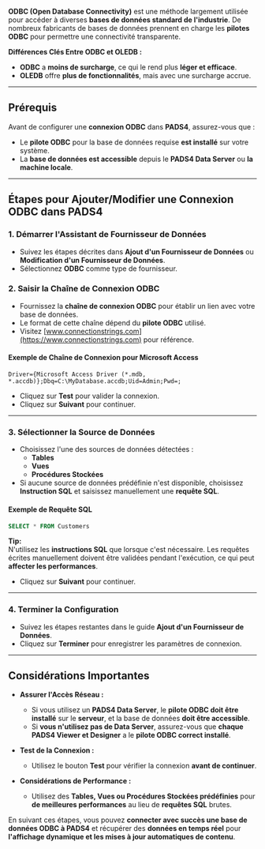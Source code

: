 **ODBC (Open Database Connectivity)** est une méthode largement utilisée pour accéder à diverses **bases de données standard de l'industrie**. De nombreux fabricants de bases de données prennent en charge les **pilotes ODBC** pour permettre une connectivité transparente.

**Différences Clés Entre ODBC et OLEDB :**

* **ODBC** a **moins de surcharge**, ce qui le rend plus **léger et efficace**.
* **OLEDB** offre **plus de fonctionnalités**, mais avec une surcharge accrue.

***

## **Prérequis**

Avant de configurer une **connexion ODBC** dans **PADS4**, assurez-vous que :

* Le **pilote ODBC** pour la base de données requise **est installé** sur votre système.
* La **base de données est accessible** depuis le **PADS4 Data Server** ou **la machine locale**.

***

## **Étapes pour Ajouter/Modifier une Connexion ODBC dans PADS4**

### **1. Démarrer l'Assistant de Fournisseur de Données**

* Suivez les étapes décrites dans **Ajout d'un Fournisseur de Données** ou **Modification d'un Fournisseur de Données**.
* Sélectionnez **ODBC** comme type de fournisseur.

### **2. Saisir la Chaîne de Connexion ODBC**

* Fournissez la **chaîne de connexion ODBC** pour établir un lien avec votre base de données.
* Le format de cette chaîne dépend du **pilote ODBC** utilisé.
* Visitez [www.connectionstrings.com](https://www.connectionstrings.com) pour référence.

#### **Exemple de Chaîne de Connexion pour Microsoft Access**

```plaintext
Driver={Microsoft Access Driver (*.mdb, *.accdb)};Dbq=C:\MyDatabase.accdb;Uid=Admin;Pwd=;
```

* Cliquez sur **Test** pour valider la connexion.
* Cliquez sur **Suivant** pour continuer.

***

### **3. Sélectionner la Source de Données**

* Choisissez l'une des sources de données détectées :
  * **Tables**
  * **Vues**
  * **Procédures Stockées**
* Si aucune source de données prédéfinie n'est disponible, choisissez **Instruction SQL** et saisissez manuellement une **requête SQL**.

#### **Exemple de Requête SQL**

```sql
SELECT * FROM Customers
```

**Tip:**\
N'utilisez les **instructions SQL** que lorsque c'est nécessaire. Les requêtes écrites manuellement doivent être validées pendant l'exécution, ce qui peut **affecter les performances**.

* Cliquez sur **Suivant** pour continuer.

***

### **4. Terminer la Configuration**

* Suivez les étapes restantes dans le guide **Ajout d'un Fournisseur de Données**.
* Cliquez sur **Terminer** pour enregistrer les paramètres de connexion.

***

## **Considérations Importantes**

* **Assurer l'Accès Réseau :**
  * Si vous utilisez un **PADS4 Data Server**, le **pilote ODBC doit être installé** sur le **serveur**, et la base de données **doit être accessible**.
  * Si **vous n'utilisez pas de Data Server**, assurez-vous que **chaque PADS4 Viewer et Designer** a le **pilote ODBC correct installé**.

* **Test de la Connexion :**
  * Utilisez le bouton **Test** pour vérifier la connexion **avant de continuer**.

* **Considérations de Performance :**
  * Utilisez des **Tables, Vues ou Procédures Stockées prédéfinies** pour **de meilleures performances** au lieu de **requêtes SQL** brutes.

En suivant ces étapes, vous pouvez **connecter avec succès une base de données ODBC à PADS4** et récupérer des **données en temps réel** pour **l'affichage dynamique et les mises à jour automatiques de contenu**.
